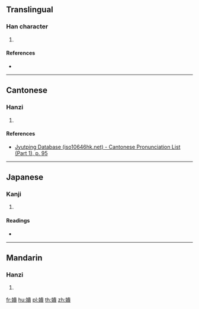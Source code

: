 ==Translingual==

===Han character===
{{Han char|rn=38|rad=女|as=12|sn=15|four=45486|canj=VLMC|ids=⿰女貴}}

# {{defn|Han|sort=女12}}

====References====
* {{Han ref|kx=0271.250|dkj=06733|dj=0539.170|hdz=21080.140|uh=5B07|ud=23303|bh=E55E|bd=58718}}

----

==Cantonese==

===Hanzi===
{{yue-hanzi|jyut=[[wui6]]|y=wui6}}

# {{defn|lang=yue|sort=女12}}

====References====
* [http://www.iso10646hk.net/jp/document/download.jsp Jyutping Database (iso10646hk.net) - Cantonese Pronunciation List (Part 1), p. 95]

----

==Japanese==

===Kanji===
{{ja-kanji|grade=|rs=女12}}

# {{defn|lang=ja|sort=女12}}

====Readings====
* {{ja-readings|on=[[くわい]] (kuwai), [[え]] (e), [[け]] (ke)|kun=}}

----

==Mandarin==

===Hanzi===
{{cmn-hanzi|pin=[[kuì]] ([[kui4]])|wg=k'uei<sup>4</sup>}}

# {{defn|lang=cmn|sort=女12}}

[[fr:嬇]]
[[hu:嬇]]
[[pl:嬇]]
[[th:嬇]]
[[zh:嬇]]